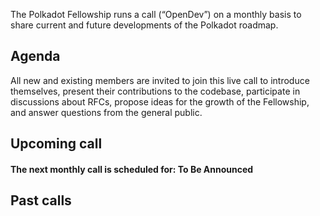 The Polkadot Fellowship runs a call (“OpenDev”) on a monthly basis to share current and future developments of the Polkadot roadmap.

## Agenda

All new and existing members are invited to join this live call to introduce themselves, present their contributions to the codebase, participate in discussions about RFCs, propose ideas for the growth of the Fellowship, and answer questions from the general public.

## Upcoming call

#### The next monthly call is scheduled for: **To Be Announced**

## Past calls
